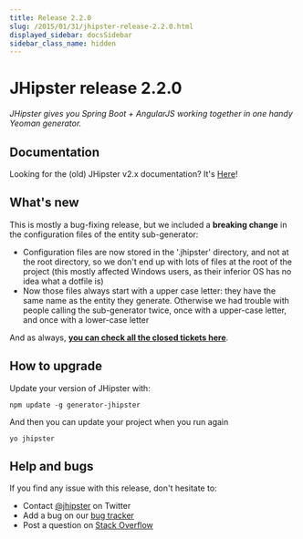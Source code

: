 ```yaml
---
title: Release 2.2.0
slug: /2015/01/31/jhipster-release-2.2.0.html
displayed_sidebar: docsSidebar
sidebar_class_name: hidden
---
```


JHipster release 2.2.0
==================

*JHipster gives you Spring Boot + AngularJS working together in one handy Yeoman generator.*

Documentation
----------

Looking for the (old) JHipster v2.x documentation? It's [Here](https://www.jhipster.tech/documentation-archive/)!

What's new
----------

This is mostly a bug-fixing release, but we included a __breaking change__ in the configuration files of the entity sub-generator:

- Configuration files are now stored in the '.jhipster' directory, and not at the root directory, so we don't end up with lots of files at the root of the project (this mostly affected Windows users, as their inferior OS has no idea what a dotfile is)
- Now those files always start with a upper case letter: they have the same name as the entity they generate. Otherwise we had trouble with people calling the sub-generator twice, once with a upper-case letter, and once with a lower-case letter

And as always, __[you can check all the closed tickets here](https://github.com/jhipster/generator-jhipster/issues?q=milestone%3A2.2.0+is%3Aclosed)__.

How to upgrade
------------

Update your version of JHipster with:

```
npm update -g generator-jhipster
```

And then you can update your project when you run again

```
yo jhipster
```

Help and bugs
--------------

If you find any issue with this release, don't hesitate to:

- Contact [@jhipster](https://twitter.com/jhipster) on Twitter
- Add a bug on our [bug tracker](https://github.com/jhipster/generator-jhipster/issues?state=open)
- Post a question on [Stack Overflow](http://stackoverflow.com/tags/jhipster/info)
